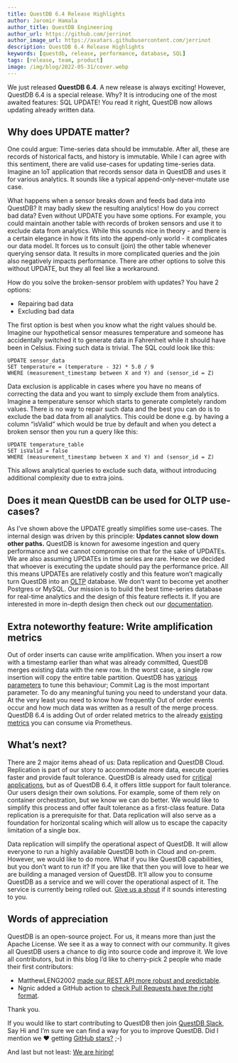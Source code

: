 ```yaml
---
title: QuestDB 6.4 Release Highlights
author: Jaromir Hamala
author_title: QuestDB Engineering
author_url: https://github.com/jerrinot
author_image_url: https://avatars.githubusercontent.com/jerrinot
description: QuestDB 6.4 Release Highlights
keywords: [questdb, release, performance, database, SQL]
tags: [release, team, product]
image: /img/blog/2022-05-31/cover.webp
---
```



<Banner
  alt="QuestDB 6.4 Release Highlights"
  height={800}
  src="/img/blog/2022-05-31/cover.webp"
  width={900}
/>

We just released **QuestDB 6.4**. A new release is always exciting! However,
QuestDB 6.4 is a special release. Why? It is introducing one of the most awaited
features: SQL UPDATE! You read it right, QuestDB now allows updating already
written data.

<!-- truncate -->

## Why does UPDATE matter?

One could argue: Time-series data should be immutable. After all, these are
records of historical facts, and history is immutable. While I can agree with
this sentiment, there are valid use-cases for updating time-series data. Imagine
an IoT application that records sensor data in QuestDB and uses it for various
analytics. It sounds like a typical append-only-never-mutate use case.

What happens when a sensor breaks down and feeds bad data into QuestDB? It may
badly skew the resulting analytics! How do you correct bad data? Even without
UPDATE you have some options. For example, you could maintain another table with
records of broken sensors and use it to exclude data from analytics. While this
sounds nice in theory - and there is a certain elegance in how it fits into the
append-only world - it complicates our data model. It forces us to consult
(join) the other table whenever querying sensor data. It results in more
complicated queries and the join also negatively impacts performance. There are
other options to solve this without UPDATE, but they all feel like a workaround.

How do you solve the broken-sensor problem with updates? You have 2 options:

- Repairing bad data
- Excluding bad data

The first option is best when you know what the right values should be. Imagine
our hypothetical sensor measures temperature and someone has accidentally
switched it to generate data in Fahrenheit while it should have been in Celsius.
Fixing such data is trivial. The SQL could look like this:

```questdb-sql
UPDATE sensor_data
SET temperature = (temperature - 32) * 5.0 / 9
WHERE (measurement_timestamp between X and Y) and (sensor_id = Z)
```

Data exclusion is applicable in cases where you have no means of correcting the
data and you want to simply exclude them from analytics. Imagine a temperature
sensor which starts to generate completely random values. There is no way to
repair such data and the best you can do is to exclude the bad data from all
analytics. This could be done e.g. by having a column “isValid” which would be
true by default and when you detect a broken sensor then you run a query like
this:

```questdb-sql
UPDATE temperature_table
SET isValid = false
WHERE (measurement_timestamp between X and Y) and (sensor_id = Z)
```

This allows analytical queries to exclude such data, without introducing
additional complexity due to extra joins.

## Does it mean QuestDB can be used for OLTP use-cases?

As I’ve shown above the UPDATE greatly simplifies some use-cases. The internal
design was driven by this principle: **Updates cannot slow down other paths.**
QuestDB is known for awesome ingestion and query performance and we cannot
compromise on that for the sake of UPDATEs. We are also assuming UPDATEs in time
series are rare. Hence we decided that whoever is executing the update should
pay the performance price. All this means UPDATEs are relatively costly and this
feature won’t magically turn QuestDB into an
[OLTP](https://en.wikipedia.org/wiki/Online_transaction_processing) database. We
don’t want to become yet another Postgres or MySQL. Our mission is to build the
best time-series database for real-time analytics and the design of this feature
reflects it. If you are interested in more in-depth design then check out our
[documentation](https://questdb.io/docs/guides/modifying-data).

## Extra noteworthy feature: Write amplification metrics

Out of order inserts can cause write amplification. When you insert a row with a
timestamp earlier than what was already committed, QuestDB merges existing data
with the new row. In the worst case, a single row insertion will copy the entire
table partition. QuestDB has
[various parameters](https://questdb.io/docs/guides/out-of-order-commit-lag/) to
tune this behaviour; Commit Lag is the most important parameter. To do any
meaningful tuning you need to understand your data. At the very least you need
to know how frequently Out of order events occur and how much data was written
as a result of the merge process. QuestDB 6.4 is adding Out of order related
metrics to the already
[existing metrics](https://questdb.io/docs/third-party-tools/prometheus) you can
consume via Prometheus.

## What’s next?

There are 2 major items ahead of us: Data replication and QuestDB Cloud.
Replication is part of our story to accommodate more data, execute queries
faster and provide fault tolerance. QuestDB is already used for
[critical applications](https://questdb.io/customers), but as of QuestDB 6.4, it
offers little support for fault tolerance. Our users design their own solutions.
For example, some of them rely on container orchestration, but we know we can do
better. We would like to simplify this process and offer fault tolerance as a
first-class feature. Data replication is a prerequisite for that. Data
replication will also serve as a foundation for horizontal scaling which will
allow us to escape the capacity limitation of a single box.

Data replication will simplify the operational aspect of QuestDB. It will allow
everyone to run a highly available QuestDB both in Cloud and on-prem. However,
we would like to do more. What if you like QuestDB capabilities, but you don’t
want to run it? If you are like that then you will love to hear we are building
a managed version of QuestDB. It’ll allow you to consume QuestDB as a service
and we will cover the operational aspect of it. The service is currently being
rolled out. [Give us a shout](https://questdb.io/cloud) if it sounds interesting
to you.

## Words of appreciation

QuestDB is an open-source project. For us, it means more than just the Apache
License. We see it as a way to connect with our community. It gives all QuestDB
users a chance to dig into source code and improve it. We love all contributors,
but in this blog I’d like to cherry-pick 2 people who made their first
contributors:

- MatthewLENG2002
  [made our REST API more robust and predictable](https://github.com/questdb/questdb/pull/2145).
- Ngnic added a GitHub action to
  [check Pull Requests have the right format](https://github.com/questdb/questdb/pull/2150).

Thank you.

If you would like to start contributing to QuestDB then join
[QuestDB Slack](https://slack.questdb.io/), Say Hi and I’m sure we can find a
way for you to improve QuestDB. Did I mention we ❤️ getting
[GitHub stars?](https://github.com/questdb/questdb) ;-)

And last but not least: [We are hiring!](https://questdb.io/careers)
